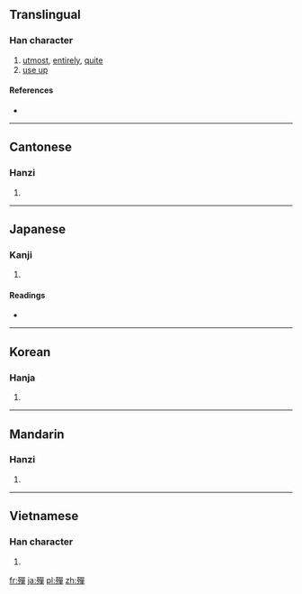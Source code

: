 {{also|殚}}
==Translingual==

===Han character===
{{Han char|rn=78|rad=歹|as=12|sn=16|four=1625<sub>6</sub>|canj=一弓口口十 (MNRRJ)}}

# [[utmost]], [[entirely]], [[quite]]
# [[use up]]

====References====
* {{Han ref|kx=0583.300|dkj=16581|dj=0976.150|hdz=21394.160|uh=6BAB|ud=27563|bh=E9E3|bd=59875}}

----

==Cantonese==

===Hanzi===
{{yue-hanzi|jyut=|y=daan1|sim=殚}}

# {{defn|Cantonese|sort=歹12}}

----

==Japanese==

===Kanji===
{{ja-kanji|grade=|rs=歹12}}

# {{defn|Japanese|sort=歹12}}

====Readings====
* {{ja-readings|on=[[たん]] (tan)|kun=[[つきる]] (tsukiru)}}

----

==Korean==

===Hanja===
{{ko-hanja|hangeul=탄|eumhun=|rv=tan|mr=t'an|y=than}}

# {{defn|Korean|sort=歹12}}

----

==Mandarin==

===Hanzi===
{{cmn-hanzi|sim=殚|pin=[[dān]] ([[dan1]])|wg=tan<sup>1</sup>}}

# {{defn|Mandarin|sort=歹12}}

----

==Vietnamese==

===Han character===
{{vi-hantu|[[đàn]], [[đan]]|rs=歹12}}

# {{defn|Vietnamese|sort=歹12}}

[[fr:殫]]
[[ja:殫]]
[[pl:殫]]
[[zh:殫]]